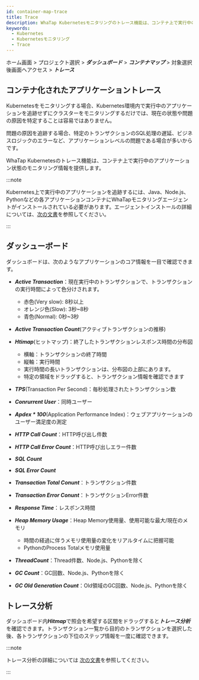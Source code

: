 ```yaml
---
id: container-map-trace
title: Trace
description: WhaTap Kubernetesモニタリングのトレース機能は、コンテナ上で実行中のアプリケーション状態のモニタリング情報を提供します。
keywords:
  - Kubernetes
  - Kubernetesモニタリング
  - Trace
---
```


ホーム画面 > プロジェクト選択 > ***ダッシュボード*** > ***コンテナマップ*** > 対象選択後<Cmdname sid="BTN07712" className="uitext" />画面へアクセス > ***トレース***

## コンテナ化されたアプリケーショントレース

Kubernetesをモニタリングする場合、Kubernetes環境内で実行中のアプリケーションを追跡せずにクラスターをモニタリングするだけでは、現在の状態や問題の原因を特定することは容易ではありません。

問題の原因を追跡する場合、特定のトランザクションのSQL処理の遅延、ビジネスロジックのエラーなど、アプリケーションレベルの問題である場合が多いからです。

WhaTap Kubernetesのトレース機能は、コンテナ上で実行中のアプリケーション状態のモニタリング情報を提供します。

:::note

Kubernetes上で実行中のアプリケーションを追跡するには、Java、Node.js、Pythonなどの各アプリケーションコンテナにWhaTapモニタリングエージェントがインストールされている必要があります。エージェントインストールの詳細については、[次の文書](install-application-agent)を参照してください。

:::

<ImgLang img='k8s-container-map-trace.png' desc='トレース' />

## ダッシューボード

ダッシュボードは、次のようなアプリケーションのコア情報を一目で確認できます。

- ***Active Transaction***：現在実行中のトランザクションで、トランザクションの実行時間によって色分けされます。

  - <span class='vslow'>赤色</span>(<span class='vslow'>Very slow</span>): 8秒以上
  - <span class='slow'>オレンジ色</span>(<span class='slow'>Slow</span>): 3秒~8秒
  - <span class='normal'>青色</span>(<span class='normal'>Normal</span>): 0秒~3秒

- ***Active Transaction Count***(アクティブトランザクションの推移)

- ***Htimap***(ヒットマップ)：終了したトランザクションレスポンス時間の分布図

  - 横軸：トランザクションの終了時間
  - 縦軸：実行時間
  - 実行時間の長いトランザクションは、分布図の上部にあります。
  - 特定の領域をドラッグすると、トランザクション情報を確認できます

- ***TPS***(Transaction Per Second)：毎秒処理されたトランザクション数

- ***Conrurrent User***：同時ユーザー

- ***Apdex \* 100***(Application Performance Index)：ウェブアプリケーションのユーザー満足度の測定

- ***HTTP Call Count***：HTTP呼び出し件数

- ***HTTP Call Error Count***：HTTP呼び出しエラー件数

- ***SQL Count***

- ***SQL Error Count***

- ***Transaction Total Conunt***：トランザクション件数

- ***Transaction Error Conunt***：トランザクションError件数

- ***Response Time***：レスポンス時間

- ***Heap Memory Usage***：Heap Memory使用量、使用可能な最大/現在のメモリ

  - 時間の経過に伴うメモリ使用量の変化をリアルタイムに把握可能
  - PythonのProcess Totalメモリ使用量

- ***ThreadCount***：Thread件数、Node.js、Pythonを除く

- ***GC Count***：GC回数、Node.js、Pythonを除く

- ***GC Old Generation Count***：Old領域のGC回数、Node.js、Pythonを除く

## トレース分析

ダッシュボード内***Hitmap***で照会を希望する区間をドラッグすると***トレース分析***を確認できます。トランザクション一覧から目的のトランザクションを選択した後、各トランザクションの下位のステップ情報を一度に確認できます。 

:::note 

トレース分析の詳細については [次の文書](../java/dashboard-hitmap-trace)を参照してください。 

:::
